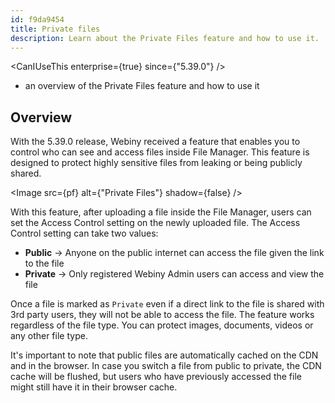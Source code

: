 ```yaml
---
id: f9da9454
title: Private files
description: Learn about the Private Files feature and how to use it.
---
```



<CanIUseThis enterprise={true} since={"5.39.0"} />

<WhatYouWillLearn>

- an overview of the Private Files feature and how to use it

</WhatYouWillLearn>

## Overview

With the 5.39.0 release, Webiny received a feature that enables you to control who can see and access files inside File Manager. This feature is designed to protect highly sensitive files from leaking or being publicly shared. 

<Image src={pf} alt={"Private Files"} shadow={false} />

With this feature, after uploading a file inside the File Manager, users can set the Access Control setting on the newly uploaded file. The Access Control setting can take two values: 
- **Public** -> Anyone on the public internet can access the file given the link to the file
- **Private** -> Only registered Webiny Admin users can access and view the file

Once a file is marked as `Private` even if a direct link to the file is shared with 3rd party users, they will not be able to access the file. The feature works regardless of the file type. You can protect images, documents, videos or any other file type.

<Alert type="warning">
It's important to note that public files are automatically cached on the CDN and in the browser. In case you switch a file from public to private, the CDN cache will be flushed, but users who have previously accessed the file might still have it in their browser cache.
</Alert>




